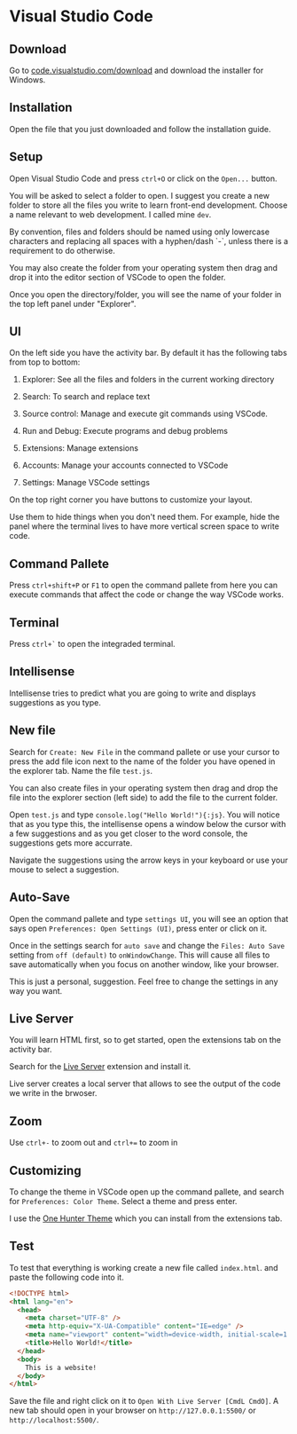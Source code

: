 
# Visual Studio Code

## Download

Go to [code.visualstudio.com/download](https://code.visualstudio.com/download) and download the installer for Windows.

## Installation

Open the file that you just downloaded and follow the installation guide.

## Setup

Open Visual Studio Code and press `ctrl+O` or click on the `Open...` button.

You will be asked to select a folder to open. I suggest you create a new folder to store all the files you write to learn front-end development. Choose a name relevant to web development. I called mine `dev`.

<Callout type="warning" emoji="⚠️">
  By convention, files and folders should be named using only lowercase characters and replacing all
  spaces with a hyphen/dash `-`, unless there is a requirement to do otherwise.
</Callout>

You may also create the folder from your operating system then drag and drop it into the editor section of VSCode to open the folder.

Once you open the directory/folder, you will see the name of your folder in the top left panel under "Explorer".

## UI

On the left side you have the activity bar. By default it has the following tabs from top to bottom:

1. Explorer: See all the files and folders in the current working directory
2. Search: To search and replace text
3. Source control: Manage and execute git commands using VSCode.
4. Run and Debug: Execute programs and debug problems
5. Extensions: Manage extensions

6. Accounts: Manage your accounts connected to VSCode
7. Settings: Manage VSCode settings

On the top right corner you have buttons to customize your layout.

Use them to hide things when you don't need them. For example, hide the panel where the terminal lives to have more vertical screen space to write code.

## Command Pallete

Press `ctrl+shift+P` or `F1` to open the command pallete from here you can execute commands that affect the code or change the way VSCode works.

## Terminal

Press `` ctrl+` `` to open the integraded terminal.

## Intellisense

Intellisense tries to predict what you are going to write and displays suggestions as you type.

## New file

Search for `Create: New File` in the command pallete or use your cursor to press the add file icon next to the name of the folder you have opened in the explorer tab. Name the file `test.js`.

You can also create files in your operating system then drag and drop the file into the explorer section (left side) to add the file to the current folder.

Open `test.js` and type `console.log("Hello World!"){:js}`. You will notice that as you type this, the intellisense opens a window below the cursor with a few suggestions and as you get closer to the word console, the suggestions gets more accurrate.

Navigate the suggestions using the arrow keys in your keyboard or use your mouse to select a suggestion.

## Auto-Save

Open the command pallete and type `settings UI`, you will see an option that says open `Preferences: Open Settings (UI)`, press enter or click on it.

Once in the settings search for `auto save` and change the `Files: Auto Save` setting from `off (default)` to `onWindowChange`. This will cause all files to save automatically when you focus on another window, like your browser.

This is just a personal, suggestion. Feel free to change the settings in any way you want.

## Live Server

You will learn HTML first, so to get started, open the extensions tab on the activity bar.

Search for the [Live Server](https://marketplace.visualstudio.com/items?itemName=ritwickdey.LiveServer) extension and install it.

Live server creates a local server that allows to see the output of the code we write in the brwoser.

## Zoom

Use `ctrl+-` to zoom out and `ctrl+=` to zoom in

## Customizing

To change the theme in VSCode open up the command pallete, and search for `Preferences: Color Theme`. Select a theme and press enter.

I use the [One Hunter Theme](https://marketplace.visualstudio.com/items?itemName=RaillyHugo.one-hunter) which you can install from the extensions tab.

## Test

To test that everything is working create a new file called `index.html`. and paste the following code into it.

```html copy
<!DOCTYPE html>
<html lang="en">
  <head>
    <meta charset="UTF-8" />
    <meta http-equiv="X-UA-Compatible" content="IE=edge" />
    <meta name="viewport" content="width=device-width, initial-scale=1.0" />
    <title>Hello World!</title>
  </head>
  <body>
    This is a website!
  </body>
</html>
```

Save the file and right click on it to `Open With Live Server [CmdL CmdO]`. A new tab should open in your browser on `http://127.0.0.1:5500/` or `http://localhost:5500/`.
